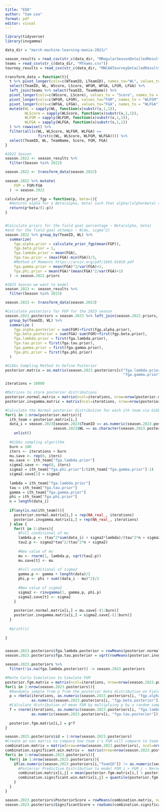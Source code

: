 ---
title: "EDA"
author: "Sam Lee"
format: pdf
editor: visual
---

```{r setup, include=FALSE}
library(tidyverse)
library(invgamma)

data_dir = "march-machine-learning-mania-2023/"
```

```{r echo=F, message=F}
season_results = read_csv(str_c(data_dir, "MRegularSeasonDetailedResults.csv"))
teams = read_csv(str_c(data_dir, "MTeams.csv"))
tourney_results = read_csv(str_c(data_dir, "MNCAATourneyDetailedResults.csv"))

transform_data = function(t){
  t %>% pivot_longer(cols=c(WTeamID, LTeamID), names_to="WL", values_to = "TeamID") %>%
  select(TeamID, WL, WScore, LScore, WFGM, WFGA, LFGM, LFGA) %>%
  left_join(teams %>% select(TeamID, TeamName)) %>%
  pivot_longer(cols=c(WScore, LScore), values_to = "Score", names_to = "WLScore") %>%
  pivot_longer(cols=c(WFGM, LFGM), values_to="FGM", names_to = "WLFGM") %>%
  pivot_longer(cols=c(WFGA, LFGA), values_to="FGA", names_to = "WLFGA") %>%
  mutate(WL = sapply(WL, function(x)substr(x,1,1)),
         WLScore = sapply(WLScore, function(x)substr(x,1,1)),
         WLFGM = sapply(WLFGM, function(x)substr(x,1,1)),
         WLFGA = sapply(WLFGA, function(x)substr(x,1,1))
  ) %>% rowwise() %>%
  filter(all(c(WL, WLScore, WLFGM, WLFGA) == 
               first(c(WL, WLScore, WLFGM, WLFGA)))) %>%
  select(TeamID, WL, TeamName, Score, FGM, FGA)
}

#2022 Season
season.2022 <- season_results %>% 
  filter(Season %in% 2022)

season.2022 <- transform_data(season.2022)
  
season.2022 %>% mutate(
    FGP = FGM/FGA
  ) -> season.2022

calculate_prior_fgp = function(p, beta=1){
  #Returns alpha for a Beta(alpha, beta) such that alpha/(alpha+beta) = p (expected value)
  return(p*beta/(1-p))
}


#Calculate priors for the field goal percentage ~ Beta(alpha, beta)
#and for the field goal attemps ~ N(mu, sigma^2)
season.2022 %>% group_by(TeamID, WL) %>%
  summarize(
    fgp.alpha.prior = calculate_prior_fgp(mean(FGP)),
    fgp.beta.prior = 1,
    fga.lambda.prior = mean(FGA),
    fga.tau.prior = (max(FGA)-min(FGA))/3,
    #Method of Moments https://arxiv.org/pdf/1605.01019.pdf
    fga.gamma.prior = mean(FGA)^2/var(FGA)+2,
    fga.phi.prior = mean(FGA)*(mean(FGA)^2/var(FGA)+1)
  ) -> season.2022.priors

#2023 Season we want to model
season.2023 <- season_results %>% 
  filter(Season %in% 2023)

season.2023 <- transform_data(season.2023)

#Calculate posteriors for FGP for the 2023 season
season.2023.posteriors = season.2023 %>% left_join(season.2022.priors, by=join_by(TeamID, WL)) %>%
  group_by(TeamID, WL) %>%
  summarize (
    fgp.alpha.posterior = sum(FGM)+first(fgp.alpha.prior),
    fgp.beta.posterior = sum(FGA)-sum(FGM)+first(fgp.beta.prior),
    fga.lambda.prior = first(fga.lambda.prior),
    fga.tau.prior = first(fga.tau.prior),
    fga.gamma.prior = first(fga.gamma.prior),
    fga.phi.prior = first(fga.phi.prior)
  )

#Gibbs Sampling Method to Define Posterior
posterior.matrix = as.matrix(season.2023.posteriors[c("fga.lambda.prior", "fga.tau.prior",                                          
                                                      "fga.gamma.prior", "fga.phi.prior")])

iterations = 10000

#Matrices to store posterior distributions
posterior.normal.matrix = matrix(ncol=iterations, nrow=nrow(posterior.matrix))
posterior.invgamma.matrix = matrix(ncol=iterations, nrow=nrow(posterior.matrix))

#Calculate the Normal posterior distribution for each ith team via Gibbs sampling
for(i in 1:nrow(posterior.matrix)){
  ith_team = posterior.matrix[i,]
  data_i = season.2023[season.2023$TeamID == as.numeric(season.2023.posteriors[i,"TeamID"]) &
                      season.2023$WL == as.character(season.2023.posteriors[i,"WL"]), "FGA"] %>%
    unlist()
  
  #Gibbs sampling algorithm
  burn = 100
  iters <- iterations + burn
  mu.save <- rep(0, iters)
  mu.save <- ith_team["fga.lambda.prior"]
  sigma2.save <- rep(0, iters)
  sigma2 = ith_team["fga.phi.prior"]/(ith_team["fga.gamma.prior"]-1)
  sigma2.save[1] = sigma2
  
  lambda = ith_team["fga.lambda.prior"]
  tau = ith_team["fga.tau.prior"]
  gamma = ith_team["fga.gamma.prior"]
  phi = ith_team["fga.phi.prior"]
  n = length(data_i)
  
  if(any(is.na(ith_team))){
    posterior.normal.matrix[i,] = rep(NA_real_, iterations)
    posterior.invgamma.matrix[i,] = rep(NA_real_, iterations)
  } else {
    for(t in 2:iters){
      #Full conditional of mu
      lambda.p <- (tau^2*sum(data_i) + sigma2*lambda)/(tau^2*n + sigma2)
      tau2.p <- sigma2*tau^2/(tau^2*n + sigma2)
      
      #New value of mu
      mu <- rnorm(1, lambda.p, sqrt(tau2.p))
      mu.save[t] <- mu
      
      #Full conditional of sigma2
      gamma.p <- gamma + length(data)/2
      phi.p <- phi + sum((data_i - mu)^2)/2
      
      #New value of sigma2
      sigma2 <- rinvgamma(1, gamma.p, phi.p)
      sigma2.save[t] <- sigma2
    }
    
    posterior.normal.matrix[i,] = mu.save[-(1:burn)]
    posterior.invgamma.matrix[i,] = sigma2.save[-(1:burn)]
  }
  
  #print(i)
  
}


season.2023.posteriors$fga.lambda.posterior = rowMeans(posterior.normal.matrix)
season.2023.posteriors$fga.tau.posterior = sqrt(rowMeans(posterior.invgamma.matrix))

season.2023.posteriors %>% 
  filter(!is.na(fga.lambda.posterior)) -> season.2023.posteriors

#Monte Carlo Simulation to Simulate FGM
posterior.fgm.matrix = matrix(ncol=iterations, nrow=nrow(season.2023.posteriors))
for(i in 1:nrow(season.2023.posteriors)){
  #Randomly sample from p from the posterior beta distribution on Field Goal Percentage
  p = rbeta(iterations, as.numeric(season.2023.posteriors[i, "fgp.alpha.posterior"]), 
            as.numeric(season.2023.posteriors[i, "fgp.beta.posterior"]))
  #Calculate distribution of mean FGM by multiplying p by a random sample of FGA by team i
  f = rnorm(iterations, as.numeric(season.2023.posteriors[i, "fga.lambda.posterior"]), 
            as.numeric(season.2023.posteriors[i, "fga.tau.posterior"]))
  
  posterior.fgm.matrix[i,] = p*f
}

season.2023.posteriors$id = 1:nrow(season.2023.posteriors)
#Create an nxn matrix to compare how team i's FGM will compare to team j's FGM
combination.matrix = matrix(nrow=nrow(season.2023.posteriors), ncol=nrow(season.2023.posteriors))
combination.significant.win.matrix =  matrix(nrow=nrow(season.2023.posteriors), ncol=nrow(season.2023.posteriors))
for(i in 1:nrow(season.2023.posteriors)){
  for(j in 1:nrow(season.2023.posteriors)){
    if(as.numeric(season.2023.posteriors[i,"TeamID"]) != as.numeric(season.2023.posteriors[j,"TeamID"])){ #To avoid playing teams against each other
      #Posterior Predictive Distribution to model FGM_i > FGM_j ~ Bernoulli(p_ij) for all i and j
      combination.matrix[i,j] = mean(posterior.fgm.matrix[i,] > posterior.fgm.matrix[j,])
      combination.significant.win.matrix[i,j] = quantile(posterior.fgm.matrix[i,]-posterior.fgm.matrix[j,], 0.05)[1] > 0
    }
  }
}

season.2023.posteriors$PosteriorScore = rowMeans(combination.matrix, na.rm=T)
season.2023.posteriors$SignificantScore = rowSums(combination.significant.win.matrix, na.rm=T)
```
